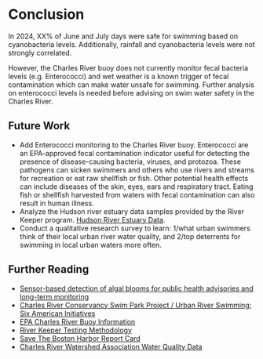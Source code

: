 # Conclusion
In 2024, XX% of June and July days were safe for swimming based on cyanobacteria levels. Additionally, rainfall and cyanobacteria levels were not strongly correlated.

However, the Charles River buoy does not currently monitor fecal bacteria levels (e.g. Enterococci) and wet weather is a known trigger of fecal contamination which can make water unsafe for swimming. Further analysis on enterococci levels is needed before advising on swim water safety in the Charles River.

## Future Work
- Add Enterococci monitoring to the Charles River buoy. Enterococci are an EPA-approved fecal contamination indicator useful for detecting the presence of disease-causing bacteria, viruses, and protozoa. These pathogens can sicken swimmers and others who use rivers and streams for recreation or eat raw shellfish or fish. Other potential health effects can include diseases of the skin, eyes, ears and respiratory tract. Eating fish or shellfish harvested from waters with fecal contamination can also result in human illness.
- Analyze the Hudson river estuary data samples provided by the River Keeper program. [Hudson River Estuary Data](https://data.riverkeeper.org/water-quality/hudson-river/).
- Conduct a qualitative research survey to learn: 1/what urban swimmers think of their local urban river water quality, and 2/top deterrents for swimming in local urban waters more often.

## Further Reading
- [Sensor-based detection of algal blooms for public health advisories and long-term monitoring](https://pmc.ncbi.nlm.nih.gov/articles/PMC9562998/)
- [Charles River Conservancy Swim Park Project / Urban River Swimming: Six American Initiatives](https://www.thecharles.org/wp-content/uploads/2019/07/Tufts-Urban-River-Swimming-Report.pdf)
- [EPA Charles River Buoy Information](https://www.epa.gov/charlesriver/basic-information-about-charles-river-buoy)
- [River Keeper Testing Methodology](https://data.riverkeeper.org/water-quality/testing/what/)
- [Save The Boston Harbor Report Card](https://www.savetheharbor.org/reportcard)
- [Charles River Watershed Association Water Quality Data](https://www.crwa.org/water-quality-data)